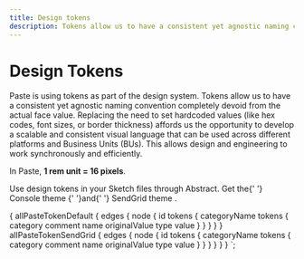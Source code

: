```yaml
---
title: Design tokens
description: Tokens allow us to have a consistent yet agnostic naming convention completely devoid from the actual face value. Replacing the need to set hardcoded values (like hex codes, font sizes, or border thickness) affords us the opportunity to develop a scalable and consistent visual language that can be used across different platforms and Business Units (BUs).
---
```



# Design Tokens

Paste is using tokens as part of the design system. Tokens allow us to have a consistent yet agnostic naming convention completely devoid from the actual face value. Replacing the need to set hardcoded values (like hex codes, font sizes, or border thickness) affords us the opportunity to develop a scalable and consistent visual language that can be used across different platforms and Business Units (BUs). This allows design and engineering to work synchronously and efficiently.

In Paste, **1 rem unit = 16 pixels**.

<Box backgroundColor="colorBackground" borderRadius="borderRadius20" padding="space80" marginTop="space100" marginBottom="space100" maxWidth="size40">
  <Paragraph>
    Use design tokens in your Sketch files through Abstract. Get the{' '}
      <Anchor href="https://share.goabstract.com/06c5a50d-87df-4f40-bfe8-e92cc55de4aa">
        Console theme
      </Anchor>
      {' '}and{' '}
      <Anchor href="https://share.goabstract.com/2a0af593-d939-463e-9763-6976bbbfbdbc">
        SendGrid theme
      </Anchor>.
  </Paragraph>
</Box>

<TokensList
  consoleTokens={props.data.allPasteTokenDefault.edges}
  sendgridTokens={props.data.allPasteTokenSendGrid.edges}
/>

  {
    allPasteTokenDefault {
      edges {
        node {
          id
          tokens {
            categoryName
            tokens {
              category
              comment
              name
              originalValue
              type
              value
            }
          }
        }
      }
    }
    allPasteTokenSendGrid {
      edges {
        node {
          id
          tokens {
            categoryName
            tokens {
              category
              comment
              name
              originalValue
              type
              value
            }
          }
        }
      }
    }
  }
`;
